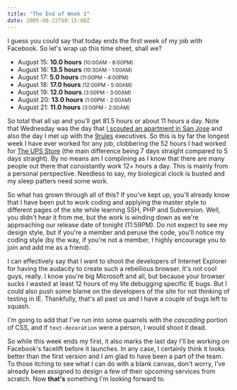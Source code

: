```yaml
---
title: "The End of Week 1"
date: 2005-08-22T00:15:00Z
---
```


I guess you could say that today ends the first week of my job with Facebook. So let's wrap up this time sheet, shall we?

*   August 15: **10.0 hours** <small>(10:00AM - 8:00PM)</small>
*   August 16: **13.5 hours** <small>(10:30AM - 1:00AM)</small>
*   August 17: **5.0 hours** <small>(11:00PM - 4:00PM)</small>
*   August 18: **17.0 hours** <small>(12:00PM - 5:00AM)</small>
*   August 19: **12.0 hours** <small>(3:00PM - 3:00AM)</small>
*   August 20: **13.0 hours** <small>(1:00PM - 2:00AM)</small>
*   August 21: **11.0 hours** <small>(3:00PM - 2:00AM)</small>

So total that all up and you'll get 81.5 hours or about 11 hours a day. Note that Wednesday was the day that [I scouted an apartment in San Jose][1] and also the day I met up with the [9rules][2] executives. So this is by far the longest week I have ever worked for any job, clobbering the 52 hours I had worked for [The UPS Store][3] (the main difference being 7 days straight compared to 5 days straight). By no means am I complining as I know that there are many people out there that consistantly work 12+ hours a day. This is mainly from a personal perspective. Needless to say, my biological clock is busted and my sleep patters need some work.

So what has grown through all of this? If you've kept up, you'll already know that I have been put to work coding and applying the master style to different pages of the site while learning SSH, PHP and Subversion. Well, you didn't hear it from me, but the work is winding down as we're approaching our release date of tonight (11:59PM). Do not expect to see my design style, but if you're a member and peruse the code, you'll notice my coding style (by the way, if you're not a member, I highly encourage you to join and add me as a friend).

I can effectively say that I want to shoot the developers of Internet Explorer for having the audacity to create such a rebellious browser. It's not cool guys, really. I know you're big Microsoft and all, but because your browser sucks I wasted at least 12 hours of my life debugging specific IE bugs. But I could also push some blame on the developers of the site for not thinking of testing in IE. Thankfully, that's all past us and I have a couple of bugs left to squash.

I'm going to add that I've run into some quarrels with the *cascading* portion of CSS, and if `text-decoration` were a person, I would shoot it dead.

So while this week ends my first, it also marks the last day I'll be working on Facebook's facelift before it launches. In any case, I certainly think it looks better than the first version and I am glad to have been a part of the team. To those itching to see what I can do with a blank canvas, don't worry, I've already been assigned to design a few of their upcoming services from scratch. Now **that's** something I'm looking forward to.

[1]: http://www.avaloncahillpark.com/homepage.htm
[2]: http://9rules.com/about/
[3]: http://theupsstore.com/
